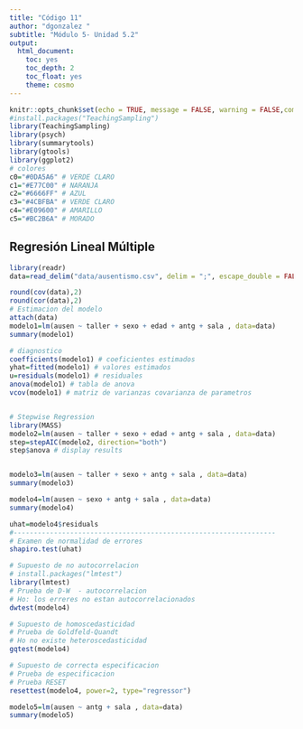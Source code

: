 ```yaml
---
title: "Código 11"
author: "dgonzalez "
subtitle: "Módulo 5- Unidad 5.2" 
output:
  html_document:
    toc: yes
    toc_depth: 2
    toc_float: yes
    theme: cosmo
---
```


```r
knitr::opts_chunk$set(echo = TRUE, message = FALSE, warning = FALSE,comment = NA)
#install.packages("TeachingSampling")
library(TeachingSampling)
library(psych)
library(summarytools)
library(gtools)
library(ggplot2)
# colores
c0="#0DA5A6" # VERDE CLARO
c1="#E77C00" # NARANJA
c2="#6666FF" # AZUL  
c3="#4CBFBA" # VERDE CLARO  
c4="#E09600" # AMARILLO  
c5="#BC2B6A" # MORADO  

```

## **Regresión Lineal Múltiple**


```r
library(readr)
data=read_delim("data/ausentismo.csv", delim = ";", escape_double = FALSE, trim_ws = TRUE)

round(cov(data),2)
round(cor(data),2)
# Estimacion del modelo
attach(data)
modelo1=lm(ausen ~ taller + sexo + edad + antg + sala , data=data)
summary(modelo1) 

# diagnostico
coefficients(modelo1) # coeficientes estimados
yhat=fitted(modelo1) # valores estimados
u=residuals(modelo1) # residuales
anova(modelo1) # tabla de anova
vcov(modelo1) # matriz de varianzas covarianza de parametros 


# Stepwise Regression
library(MASS)
modelo2=lm(ausen ~ taller + sexo + edad + antg + sala , data=data)
step=stepAIC(modelo2, direction="both")
step$anova # display results


modelo3=lm(ausen ~ taller + sexo + antg + sala , data=data)
summary(modelo3)

modelo4=lm(ausen ~ sexo + antg + sala , data=data)
summary(modelo4)

uhat=modelo4$residuals
#-----------------------------------------------------------------
# Examen de normalidad de errores
shapiro.test(uhat)

# Supuesto de no autocorrelacion
# install.packages("lmtest")
library(lmtest)
# Prueba de D-W  - autocorrelacion
# Ho: los erreres no estan autocorrelacionados
dwtest(modelo4)

# Supuesto de homoscedasticidad
# Prueba de Goldfeld-Quandt
# Ho no existe heteroscedasticidad
gqtest(modelo4)

# Supuesto de correcta especificacion
# Prueba de especificacion
# Prueba RESET
resettest(modelo4, power=2, type="regressor")

modelo5=lm(ausen ~ antg + sala , data=data)
summary(modelo5)
```










